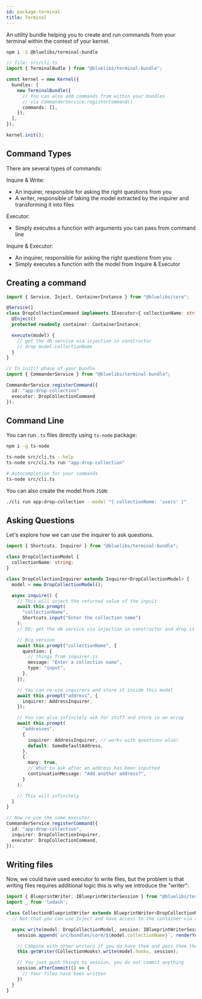 ```yaml
---
id: package-terminal
title: Terminal
---
```



<PackageHeader version="1.1.0" packageName="terminal-bundle" containsTypeDefs />

An utility bundle helping you to create and run commands from your terminal within the context of your kernel.

```bash
npm i -S @bluelibs/terminal-bundle
```

```typescript
// file: src/cli.ts
import { TerminalBudle } from "@bluelibs/terminal-bundle";

const kernel = new Kernel({
  bundles: [
    new TerminalBundle({
      // You can also add commands from within your bundles
      // via CommanderService.registerCommand()
      commands: [],
    }),
  ],
});

kernel.init();
```

## Command Types

There are several types of commands:

Inquire & Write:

- An inquirer, responsible for asking the right questions from you
- A writer, responsible of taking the model extracted by the inquirer and transforming it into files

Executor:

- Simply executes a function with arguments you can pass from command line

Inquire & Executor:

- An inquirer, responsible for asking the right questions from you
- Simply executes a function with the model from Inquire & Executor

## Creating a command

```typescript
import { Service, Inject, ContainerInstance } from "@bluelibs/core";

@Service()
class DropCollectionCommand implements IExecutor<{ collectionName: string }> {
  @Inject()
  protected readonly container: ContainerInstance;

  execute(model) {
    // get the db service via injection in constructor
    // drop model.collectionName
  }
}

// In init() phase of your bundle
import { CommanderService } from "@bluelibs/terminal-bundle";

CommanderService.registerCommand({
  id: "app:drop-collection"
  executor: DropCollectionCommand
});

```

## Command Line

You can run `.ts` files directly using `ts-node` package:

```bash
npm i -g ts-node
```

```bash
ts-node src/cli.ts --help
ts-node src/cli.ts run "app:drop-collection"

# Autocompletion for your commands
ts-node src/cli.ts
```

You can also create the model from `JSON`:

```bash
./cli run app:drop-collection --model "{ collectionName: 'users' }"
```

## Asking Questions

Let's explore how we can use the inquirer to ask questions.

```typescript
import { Shortcuts, Inquirer } from "@bluelibs/terminal-bundle";

class DropCollectionModel {
  collectionName: string;
}

class DropCollectionInquirer extends Inquirer<DropCollectionModel> {
  model = new DropCollectionModel();

  async inquire() {
    // This will inject the returned value of the inpuit
    await this.prompt(
      "collectionName",
      Shortcuts.input("Enter the collection name")
    );
    // DO: get the db service via injection in constructor and drop it

    // Big version
    await this.prompt("collectionName", {
      question: {
        // things from inquirer.js
        message: "Enter a collection name",
        type: "input",
      },
    });

    // You can re-use inquirers and store it inside this model
    await this.prompt("address", {
      inquirer: AddressInquirer,
    });

    // You can also infinitely ask for stuff and store in an array
    await this.prompt(
      "addresses",
      {
        inquirer: AddressInquirer, // works with questions also!
        default: SomeDefaultAddress,
      },
      {
        many: true,
        // What to ask after an address has been inputted
        continuationMessage: "Add another address?",
      }
    );

    // This will infinitely
  }
}

// Now re-use the same executor
CommanderService.registerCommand({
  id: "app:drop-collection",
  inquirer: DropCollectionInquirer,
  executor: DropCollectionCommand,
});
```

## Writing files

Now, we could have used executor to write files, but the problem is that writing files requires additional logic this is why we introduce the "writer":

```typescript
import { BlueprintWriter, IBlueprintWriterSession } from "@bluelibs/terminal-bundle";
import _ from 'lodash';

class CollectionBlueprintWriter extends BlueprintWriter<DropCollectionModel> {
  // Not that you can use Inject and have access to the container via this.container

  async write(model: DropCollectionModel, session: IBlueprintWriterSession) {
    session.append(`src/bundles/core/${model.collectionName}`, renderYourTemplateSomehow(model)));

    // Compose with other writers if you do have them and pass them the current session
    this.getWriter(CollectionHooks).write(model.hooks, session);

    // You just push things to session, you do not commit anything
    session.afterCommit(() => {
      // Your files have been written
    })
  }
}
```
